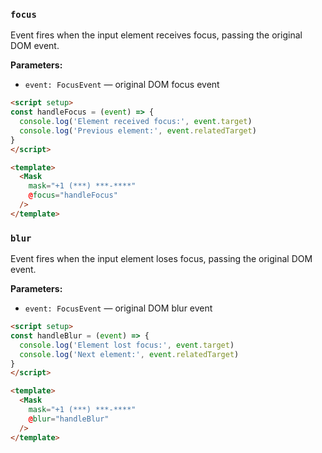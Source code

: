 ### `focus`

Event fires when the input element receives focus, passing the original DOM event.

**Parameters:**
- `event: FocusEvent` — original DOM focus event

```html
<script setup>
const handleFocus = (event) => {
  console.log('Element received focus:', event.target)
  console.log('Previous element:', event.relatedTarget)
}
</script>

<template>
  <Mask
    mask="+1 (***) ***-****"
    @focus="handleFocus"
  />
</template>
```

### `blur`

Event fires when the input element loses focus, passing the original DOM event.

**Parameters:**
- `event: FocusEvent` — original DOM blur event

```html
<script setup>
const handleBlur = (event) => {
  console.log('Element lost focus:', event.target)
  console.log('Next element:', event.relatedTarget)
}
</script>

<template>
  <Mask
    mask="+1 (***) ***-****"
    @blur="handleBlur"
  />
</template>
```
